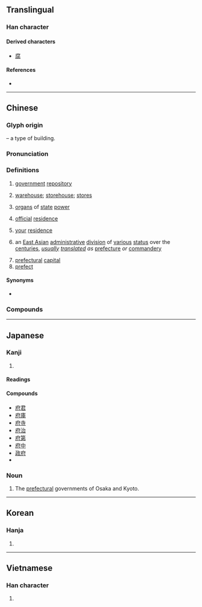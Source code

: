 {{character info/new}}
==Translingual==

===Han character===
{{Han char|rn=53|rad=广|as=05|sn=8|four=00240|canj=IODI|ids=⿸广付}}

====Derived characters====
* [[腐]]

====References====
* {{Han ref|kx=0345.020|dkj=09283|dj=0654.150|hdz=20877.150|uh=5E9C|ud=24220|bh=A9B2|bd=43442}}

----

==Chinese==
{{zh-forms}}

===Glyph origin===
{{Han etym}}
{{Han compound|广|t1=building|付|ls=psc|c1=s|c2=p}} – a type of building.

===Pronunciation===
{{zh-pron
|m=fǔ
|c=fu2
|h=pfs=fú
|md=hū
|mn=hú
|mn-t=hu2
|w=2fu
|mc=y
|oc=y
|cat=n
}}

===Definitions===
{{zh-hanzi}}

# {{lb|zh|historical}} [[government]] [[repository]]
# [[warehouse]]; [[storehouse]]; [[store]]s
# {{lb|zh|historical}} [[organ]]s of [[state]] [[power]]
# {{lb|zh|historical}} [[official]] [[residence]]
# {{lb|zh|literary|honorific}} [[your]] [[residence]]
# {{lb|zh|historical}} an [[East Asia]]n [[administrative]] [[division]] of [[various]] [[status]] over the [[centuries]], ''[[usually]] [[translate]]d as'' [[prefecture]] ''or'' [[commandery]]
# [[prefectural]] [[capital]]
# [[prefect]]

====Synonyms====
* {{sense|warehouse}} {{zh-l|倉}}

===Compounds===
{{zh-der|府城|府綢|府邸|府第|府上|府試|大晟府|備身府|幕府時代|公府|天府|府帑|庭府|內府|地府勾牌|冥府|影子政府|府幹|府快|報府|地府|京府|府兵|廣府戲|市政府|學府|保定府|怨府|德川幕府|廣府幫|二府|府治|府會|府庫|府尊|府君|府佐|府尹|府主|府丞|幽冥地府|天府之國|守府|市府|府衙|地方政府|冊府元龜|冊府|尊府|小山樂府|府宅|將軍府|府小吏|大府|宮府|宗人府|伊府麵|少府|人民政府|城府|幕府|城府深密|內府本|他鄉外府|回府|府學|仙府|官府|府報|北府|中央政府|佩文韻府|盟府|本府|打道回府|撞府沖州|有限政府|省政府|殖民政府|潭府|相府|清曹峻府|政府|王府|流亡政府|祕府|權府|知府|省府|撞府穿州|明府|樂府詩|樂府雜錄|江戶幕府|柏府|烏府|樂府|洞府|水府|應天府|斗府|柏臺烏府|樂府詩集|樂府指迷|紫府|總統府|鐮倉幕府|藩府|義府|聯合政府|華府|經官動府|都府|聯邦政府|霸府|貴府|胸無城府|黃龍府|高等學府|首府|闔府|靈府|韻府群玉|郡府|造府|陰曹地府|縣政府|臨時政府|衝州撞府|蓮府|莫府|縣府|府河|府場|王爺府|望府座}}

{{zh-cat|Administrative divisions}}

----

==Japanese==

===Kanji===
{{ja-kanji|grade=4|rs=广05}}

# {{defn|lang=ja|sort=广05}}

====Readings====
{{ja-readings
|goon=ふ
|kanon=ふ
|kun=くら-, みやこ-
}}

====Compounds====
* [[府君]]
* [[府庫]]
* [[府寺]]
* [[府治]]
* [[府第]]
* [[府中]]
* [[政府]]
* {{ja-r|幕%府|ばく%ふ}}

===Noun===
{{ja-noun|ふ}}

# The [[prefecture|prefectural]] governments of Osaka and Kyoto.

----

==Korean==

===Hanja===
{{ko-hanja|hangeul=[[부]]|rv=bu|mr=pu}}

# {{defn|lang=ko|sort=广05}}

----

==Vietnamese==

===Han character===
{{vi-hantu|[[phủ]]|rs=广05}}

# {{defn|lang=vi|sort=广05}}